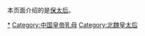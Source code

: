 本页面介绍的是[[保太后|保太后]]。

[[Category:太后|*]]
[[Category:中国皇帝乳母|Category:中国皇帝乳母]]
[[Category:北魏皇太后|Category:北魏皇太后]]